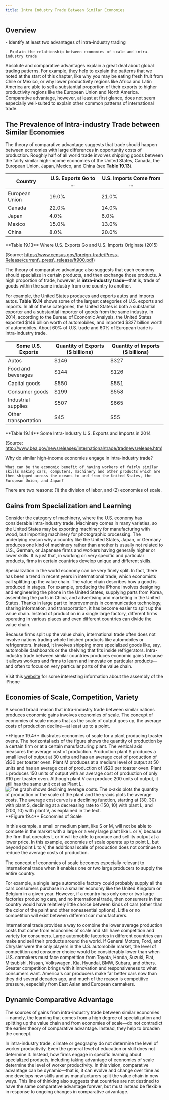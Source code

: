 ```yaml
---
title: Intra Industry Trade Between Similar Economies
---
```


## Overview

<Info title='By the end of this section, you will be able to:'>
    - Identify at least two advantages of intra-industry trading

    - Explain the relationship between economies of scale and intra-industry trade

</Info>

Absolute and comparative advantages explain a great deal about global trading patterns. For example, they help to explain the patterns that we noted at the start of this chapter, like why you may be eating fresh fruit from Chile or Mexico, or why lower productivity regions like Africa and Latin America are able to sell a substantial proportion of their exports to higher productivity regions like the European Union and North America. Comparative advantage, however, at least at first glance, does not seem especially well-suited to explain other common patterns of international trade.

## The Prevalence of Intra-industry Trade between Similar Economies

The theory of comparative advantage suggests that trade should happen between economies with large differences in opportunity costs of production. Roughly half of all world trade involves shipping goods between the fairly similar high-income economies of the United States, Canada, the European Union, Japan, Mexico, and China (see **Table 19.13**).

| Country        | U.S. Exports Go to ... | U.S. Imports Come from ... |
| -------------- | ---------------------- | -------------------------- |
| European Union | 19.0%                  | 21.0%                      |
| Canada         | 22.0%                  | 14.0%                      |
| Japan          | 4.0%                   | 6.0%                       |
| Mexico         | 15.0%                  | 13.0%                      |
| China          | 8.0%                   | 20.0%                      |

<Caption>
**Table 19.13** Where U.S. Exports Go and U.S. Imports Originate (2015)

(Source: https://www.census.gov/foreign-trade/Press-Release/current\_press\_release/ft900.pdf)

</Caption>

The theory of comparative advantage also suggests that each economy should specialize in certain products, and then exchange those products. A high proportion of trade, however, is **intra-industry trade**—that is, trade of goods within the same industry from one country to another.

For example, the United States produces and exports autos and imports autos. **Table 19.14** shows some of the largest categories of U.S. exports and imports. In all of these categories, the United States is both a substantial exporter and a substantial importer of goods from the same industry. In 2014, according to the Bureau of Economic Analysis, the United States exported $146 billion worth of automobiles, and imported $327 billion worth of automobiles. About 60% of U.S. trade and 60% of European trade is intra-industry trade.

| Some U.S. Exports    | Quantity of Exports ($ billions) | Quantity of Imports ($ billions) |
| -------------------- | -------------------------------- | -------------------------------- |
| Autos                | $146                             | $327                             |
| Food and beverages   | $144                             | $126                             |
| Capital goods        | $550                             | $551                             |
| Consumer goods       | $199                             | $558                             |
| Industrial supplies  | $507                             | $665                             |
| Other transportation | $45                              | $55                              |

<Caption>
**Table 19.14** Some Intra-Industry U.S. Exports and Imports in 2014

(Source: http://www.bea.gov/newsreleases/international/trade/tradnewsrelease.htm)

</Caption>

<Callout>
    Why do similar high-income economies engage in intra-industry trade?

    What can be the economic benefit of having workers of fairly similar skills making cars, computers, machinery and other products which are then shipped across the oceans to and from the United States, the European Union, and Japan?

</Callout>

There are two reasons: (1) the division of labor, and (2) economies of scale.

## Gains from Specialization and Learning

Consider the category of machinery, where the U.S. economy has considerable intra-industry trade. Machinery comes in many varieties, so the United States may be exporting machinery for manufacturing with wood, but importing machinery for photographic processing. The underlying reason why a country like the United States, Japan, or Germany produces one kind of machinery rather than another is usually not related to U.S., German, or Japanese firms and workers having generally higher or lower skills. It is just that, in working on very specific and particular products, firms in certain countries develop unique and different skills.

Specialization in the world economy can be very finely split. In fact, there has been a trend in recent years in international trade, which economists call splitting up the value chain. The value chain describes how a good is produced in stages. For example, producing the iPhone involves designing and engineering the phone in the United States, supplying parts from Korea, assembling the parts in China, and advertising and marketing in the United States. Thanks in large part to improvements in communication technology, sharing information, and transportation, it has become easier to split up the value chain. Instead of production in a single large factory, different firms operating in various places and even different countries can divide the value chain.

Because firms split up the value chain, international trade often does not involve nations trading whole finished products like automobiles or refrigerators. Instead, it involves shipping more specialized goods like, say, automobile dashboards or the shelving that fits inside refrigerators. Intra-industry trade between similar countries produces economic gains because it allows workers and firms to learn and innovate on particular products—and often to focus on very particular parts of the value chain.

Visit this [website](http://singaporeanipaduser.blogspot.com/2011/04/breakdown-of-iphone-components.html) for some interesting information about the assembly of the iPhone

## Economies of Scale, Competition, Variety

A second broad reason that intra-industry trade between similar nations produces economic gains involves economies of scale. The concept of economies of scale means that as the scale of output goes up, the average costs of production decline—at least up to a point.

<Columns>
  <Column>
    **Figure 19.4** illustrates economies of scale for a plant producing toaster
    ovens. The horizontal axis of the figure shows the quantity of production by
    a certain firm or at a certain manufacturing plant. The vertical axis
    measures the average cost of production. Production plant S produces a small
    level of output at 30 units and has an average cost of production of \$30
    per toaster oven. Plant M produces at a medium level of output at 50 units
    and has an average cost of production of \$20 per toaster oven. Plant L
    produces 150 units of output with an average cost of production of only $10
    per toaster oven. Although plant V can produce 200 units of output, it still
    has the same unit cost as Plant L.
  </Column>
  <Column>
    <Image
      alt="The graph shows declining average costs. The x-axis plots the quantity of production or the scale of the plant and the y-axis plots the average costs. The average cost curve is a declining function, starting at (30, 30) with plant S, declining at a decreasing rate to (150, 10) with plant L, and (200, 10) with plant V, as explained in the text."
      src="/images/module-5/chapter-19/section-3/a0198807b46c71f36896a56338fe313157f5fc29.png"
      floatLeft
      width={450}
      height={400}
    >
      **Figure 19.4** Economies of Scale
    </Image>
  </Column>
</Columns>

In this example, a small or medium plant, like S or M, will not be able to compete in the market with a large or a very large plant like L or V, because the firm that operates L or V will be able to produce and sell its output at a lower price. In this example, economies of scale operate up to point L, but beyond point L to V, the additional scale of production does not continue to reduce the average costs of production.

<Callout>
  The concept of economies of scale becomes especially relevant to international
  trade when it enables one or two large producers to supply the entire country.
</Callout>

For example, a single large automobile factory could probably supply all the cars consumers purchase in a smaller economy like the United Kingdom or Belgium in a given year. However, if a country has only one or two large factories producing cars, and no international trade, then consumers in that country would have relatively little choice between kinds of cars (other than the color of the paint and other nonessential options). Little or no competition will exist between different car manufacturers.

International trade provides a way to combine the lower average production costs that come from economies of scale and still have competition and variety for consumers. Large automobile factories in different countries can make and sell their products around the world. If General Motors, Ford, and Chrysler were the only players in the U.S. automobile market, the level of competition and consumer choice would be considerably lower than when U.S. carmakers must face competition from Toyota, Honda, Suzuki, Fiat, Mitsubishi, Nissan, Volkswagen, Kia, Hyundai, BMW, Subaru, and others. Greater competition brings with it innovation and responsiveness to what consumers want. America's car producers make far better cars now than they did several decades ago, and much of the reason is competitive pressure, especially from East Asian and European carmakers.

## Dynamic Comparative Advantage

The sources of gains from intra-industry trade between similar economies—namely, the learning that comes from a high degree of specialization and splitting up the value chain and from economies of scale—do not contradict the earlier theory of comparative advantage. Instead, they help to broaden the concept.

In intra-industry trade, climate or geography do not determine the level of worker productivity. Even the general level of education or skill does not determine it. Instead, how firms engage in specific learning about specialized products, including taking advantage of economies of scale determine the level of worker productivity. In this vision, comparative advantage can be dynamic—that is, it can evolve and change over time as one develops new skills and as manufacturers split the value chain in new ways. This line of thinking also suggests that countries are not destined to have the same comparative advantage forever, but must instead be flexible in response to ongoing changes in comparative advantage.
